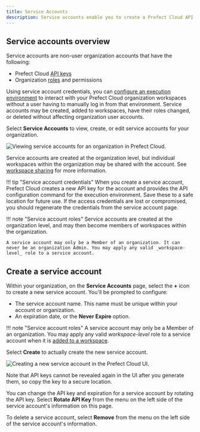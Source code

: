 ```yaml
---
title: Service Accounts
description: Service accounts enable you to create a Prefect Cloud API key that is not associated with a user account. Service accounts are typically used to configure API access for running agents or executing deployment flow runs on remote infrastructure.
---
```




## Service accounts overview

Service accounts are non-user organization accounts that have the following:

- Prefect Cloud [API keys](/2.12.1/cloud/users/api-keys/)
- Organization [roles](/2.12.1/cloud/users/roles/) and permissions

Using service account credentials, you can [configure an execution environment](/2.12.1/cloud/connecting/#configure-a-local-execution-environment) to interact with your Prefect Cloud organization workspaces without a user having to manually log in from that environment. Service accounts may be created, added to workspaces, have their roles changed, or deleted without affecting organization user accounts.

Select **Service Accounts** to view, create, or edit service accounts for your organization.

![Viewing service accounts for an organization in Prefect Cloud.](/2.12.1/img/ui/service-accounts.png)

Service accounts are created at the organization level, but individual workspaces within the organization may be shared with the account. See [workspace sharing](/2.12.1/cloud/workspaces/#workspace-sharing) for more information.

!!! tip "Service account credentials"
    When you create a service account, Prefect Cloud creates a new API key for the account and provides the API configuration command for the execution environment. Save these to a safe location for future use. If the access credentials are lost or compromised, you should regenerate the credentials from the service account page.

!!! note "Service account roles"
    Service accounts are created at the organization level, and may then become members of workspaces within the organization.
    
    A service account may only be a Member of an organization. It can never be an organization Admin. You may apply any valid _workspace-level_ role to a service account.

## Create a service account

Within your organization, on the **Service Accounts** page, select the **+** icon to create a new service account. You'll be prompted to configure:

- The service account name. This name must be unique within your account or organization.
- An expiration date, or the **Never Expire** option.

!!! note "Service account roles"
    A service account may only be a Member of an organization. You may apply any valid _workspace-level_ role to a service account when it is [added to a workspace](/2.12.1/cloud/workspaces/#workspace-sharing).

Select **Create** to actually create the new service account. 

![Creating a new service account in the Prefect Cloud UI.](/2.12.1/img/ui/create-service-account.png)

Note that API keys cannot be revealed again in the UI after you generate them, so copy the key to a secure location.

You can change the API key and expiration for a service account by rotating the API key. Select **Rotate API Key** from the menu on the left side of the service account's information on this page. 

To delete a service account, select **Remove** from the menu on the left side of the service account's information.
